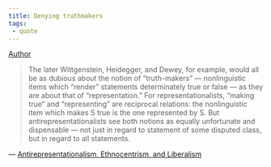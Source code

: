 ```yaml
---
title: Denying truthmakers
tags:
 - quote
---
```


[Author](/docs/phil/people/Richard Rorty.html)



> The later Wittgenstein, Heidegger, and Dewey, for example, would all be as dubious about the notion of "truth-makers" — nonlinguistic items which "render" statements determinately true or false — as they are about that of "representation." For representationalists, "making true" and "representing" are reciprocal relations: the nonlinguistic item which makes S true is the one represented by S. But antirepresentationalists see both notions as equally unfortunate and dispensable — not just in regard to statement of some disputed class, but in regard to all statements.

— [Antirepresentationalism, Ethnocentrism, and Liberalism](/docs/phil/works/Antirepresentationalism, Ethnocentrism, and Liberalism.html)